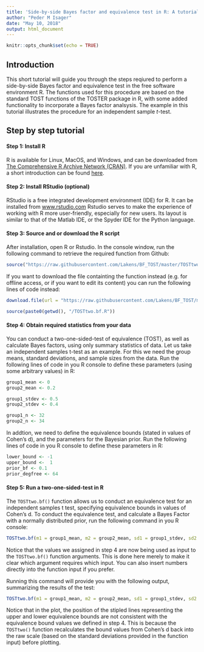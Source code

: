 ```yaml
---
title: 'Side-by-side Bayes factor and equivalence test in R: A tutorial'
author: "Peder M Isager"
date: "May 10, 2018"
output: html_document
---
```



```r
knitr::opts_chunk$set(echo = TRUE)
```

## Introduction

This short tutorial will guide you through the steps reqiured to perform a side-by-side Bayes factor and equivalence test in the free software environment R. The functions used for this procedure are based on the standard TOST functions of the TOSTER package in R, with some added functionality to incorporate a Bayes factor analsysis. The example in this tutorial illustrates the procedure for an independent sample *t*-test. 


## Step by step tutorial

#### Step 1: Install R
R is available for Linux, MacOS, and Windows, and can be downloaded from [The Comprehensive R Archive Network (CRAN)](https://cran.r-project.org/). If you are unfamiliar with R, a short introduction can be found [here](https://www.statmethods.net/r-tutorial/index.html). 

#### Step 2: Install RStudio (optional)
RStudio is a free integrated development environment (IDE) for R. It can be installed from [www.rstudio.com](https://www.rstudio.com/products/rstudio/download/) Rstudio serves to make the experience of working with R more user-friendly, especially for new users. Its layout is similar to that of the Matlab IDE, or the Spyder IDE for the Python language. 

#### Step 3: Source and or download the R script
After installation, open R or Rstudio. In the console window, run the following command to retrieve the required function from Github: 

```r
source("https://raw.githubusercontent.com/Lakens/BF_TOST/master/TOSTtwo.bf.R")
```

If you want to download the file containting the function instead (e.g. for offline access, or if you want to edit its content) you can run the following lines of code instead:

```r
download.file(url = "https://raw.githubusercontent.com/Lakens/BF_TOST/master/TOSTtwo.bf.R", destfile = paste0(getwd(), "/TOSTtwo.bf.R"))

source(paste0(getwd(), "/TOSTtwo.bf.R"))
```

#### Step 4: Obtain required statistics from your data

You can conduct a two-one-sided-test of equivalence (TOST), as well as calculate Bayes factors, using only summary statistics of data. Let us take an independent samples t-test as an example. For this we need the group means, standard deviations, and sample sizes from the data. Run the following lines of code in you R console to define these parameters (using some arbitrary values) in R:


```r
group1_mean <- 0
group2_mean <- 0.2

group1_stdev <- 0.5
group2_stdev <- 0.4

group1_n <- 32
group2_n <- 34
```

In addtion, we need to define the equivalence bounds (stated in values of Cohen's d), and the parameters for the Bayesian prior. Run the following lines of code in you R console to define these parameters in R:

```r
lower_bound <- -1
upper_bound <-  1
prior_bf <- 0.1
prior_degfree <- 64
```


#### Step 5: Run a two-one-sided-test in R

The `TOSTtwo.bf()` function allows us to conduct an equivalence test for an independent samples t test, specifying equivalence bounds in values of Cohen's d. To conduct the equivalence test, and calculate a Bayes Factor with a normally distributed prior, run the following command in you R console:

```r
TOSTtwo.bf(m1 = group1_mean, m2 = group2_mean, sd1 = group1_stdev, sd2 = group2_stdev, n1 = group1_n, n2 = group2_n, low_eqbound_d = lower_bound, high_eqbound_d = upper_bound, alpha = 0.05, prior_dist = "normal", effect_prior = prior_bf, df_prior = prior_degfree)
```

Notice that the values we assigned in step 4 are now being used as input to the `TOSTtwo.bf()` function arguments. This is done here merely to make it clear which argument requires which input. You can also insert numbers directly into the function input if you prefer. 

Running this command will provide you with the following output, summarizing the results of the test:

```r
TOSTtwo.bf(m1 = group1_mean, m2 = group2_mean, sd1 = group1_stdev, sd2 = group2_stdev, n1 = group1_n, n2 = group2_n, low_eqbound_d = lower_bound, high_eqbound_d = upper_bound, alpha = 0.05, prior_dist = "normal", effect_prior = prior_bf, df_prior = prior_degfree)
```

Notice that in the plot, the position of the stipled lines representing the upper and lower equivalence bounds are not consistent with the equivalence bound values we defined in step 4. This is because the `TOSTtwo()` function recalculates the bound values from Cohen's d back into the raw scale (based on the standard deviations provided in the function input) before plotting. 